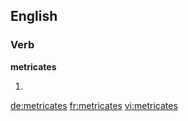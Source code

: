 ==English==

===Verb===
'''metricates'''

# {{third-person singular of|metricate}}

[[de:metricates]]
[[fr:metricates]]
[[vi:metricates]]